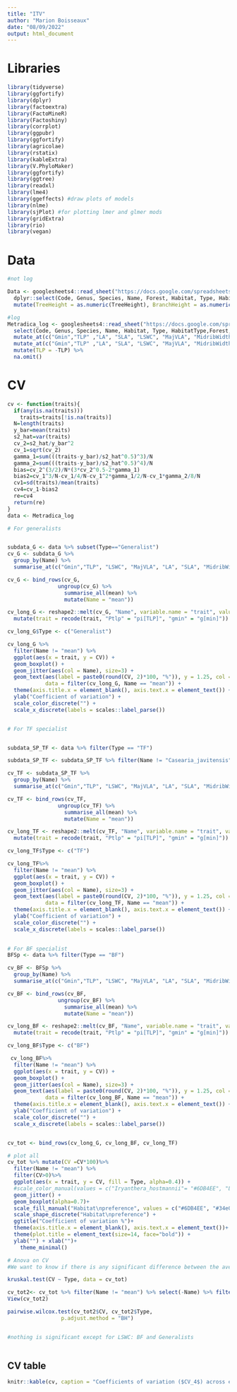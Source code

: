 ```yaml
---
title: "ITV"
author: "Marion Boisseaux"
date: "08/09/2022"
output: html_document
---
```

# Libraries

```r
library(tidyverse)
library(ggfortify)
library(dplyr)
library(factoextra)
library(FactoMineR)
library(Factoshiny)
library(corrplot) 
library(ggpubr)
library(ggfortify)
library(agricolae)
library(rstatix)
library(kableExtra)
library(V.PhyloMaker)
library(ggfortify)
library(ggtree)
library(readxl)
library(lme4)
library(ggeffects) #draw plots of models
library(nlme)
library(sjPlot) #for plotting lmer and glmer mods
library(gridExtra)
library(rio)
library(vegan)
```

# Data

```r

#not log

Data <- googlesheets4::read_sheet("https://docs.google.com/spreadsheets/d/1rOl9sZl3A055GTajMcZxrJL_Ozx2bJfM_VEBdcpkD00/edit#gid=738111573", range = "Metradica") %>% 
  dplyr::select(Code, Genus, Species, Name, Forest, Habitat, Type, HabitatType, Gmin, TLP, LA, SLA, LSWC, MajVLA, StomatalDensity, K, P, C, N, TreeHeight, BranchHeight, TreeDawkins, BranchDawkins, DBH, TWI) %>% 
  mutate(TreeHeight = as.numeric(TreeHeight), BranchHeight = as.numeric(BranchHeight)) 

#log
Metradica_log <- googlesheets4::read_sheet("https://docs.google.com/spreadsheets/d/1rOl9sZl3A055GTajMcZxrJL_Ozx2bJfM_VEBdcpkD00/edit#gid=1375896520", range = "Metradica") %>% 
  select(Code, Genus, Species, Name, Habitat, Type, HabitatType,Forest, Gmin, TLP, LA, SLA, LSWC, MajVLA, K, P, C, N, MidribWidth, SecundaryWidth, DBH, TWI) %>% 
  mutate_at(c("Gmin","TLP" ,"LA", "SLA", "LSWC", "MajVLA", "MidribWidth", "SecundaryWidth", "K", "P", "C", "N"), abs) %>% 
  mutate_at(c("Gmin","TLP" ,"LA", "SLA", "LSWC", "MajVLA", "MidribWidth", "SecundaryWidth", "TWI","K", "P", "C", "N"), log) %>% 
  mutate(TLP = -TLP) %>% 
  na.omit() 

```


# CV
```r


cv <- function(traits){
  if(any(is.na(traits)))
    traits=traits[!is.na(traits)]
  N=length(traits)
  y_bar=mean(traits)
  s2_hat=var(traits)
  cv_2=s2_hat/y_bar^2
  cv_1=sqrt(cv_2)
  gamma_1=sum(((traits-y_bar)/s2_hat^0.5)^3)/N
  gamma_2=sum(((traits-y_bar)/s2_hat^0.5)^4)/N
  bias=cv_2^(3/2)/N*(3*cv_2^0.5-2*gamma_1)
  bias2=cv_1^3/N-cv_1/4/N-cv_1^2*gamma_1/2/N-cv_1*gamma_2/8/N
  cv1=sd(traits)/mean(traits)
  cv4=cv_1-bias2
  re=cv4
  return(re)
} 
data <- Metradica_log

# For generalists


subdata_G <- data %>% subset(Type=="Generalist")
cv_G <- subdata_G %>% 
  group_by(Name) %>% 
  summarise_at(c("Gmin","TLP", "LSWC", "MajVLA", "LA", "SLA", "MidribWidth", "SecundaryWidth", "K", "C", "N", "P"), funs(cv))

cv_G <- bind_rows(cv_G,
                ungroup(cv_G) %>% 
                  summarise_all(mean) %>% 
                  mutate(Name = "mean")) 

cv_long_G <- reshape2::melt(cv_G, "Name", variable.name = "trait", value.name = "CV") %>% 
  mutate(trait = recode(trait, "Ptlp" = "pi[TLP]", "gmin" = "g[min]"))

cv_long_G$Type <- c("Generalist")

cv_long_G %>%  
  filter(Name != "mean") %>% 
  ggplot(aes(x = trait, y = CV)) +
  geom_boxplot() +
  geom_jitter(aes(col = Name), size=3) +
  geom_text(aes(label = paste0(round(CV, 2)*100, "%")), y = 1.25, col = "black",
            data = filter(cv_long_G, Name == "mean")) +
  theme(axis.title.x = element_blank(), axis.text.x = element_text()) +
  ylab("Coefficient of variation") +
  scale_color_discrete("") +
  scale_x_discrete(labels = scales::label_parse())


# For TF specialist


subdata_SP_TF <- data %>% filter(Type == "TF")

subdata_SP_TF <- subdata_SP_TF %>% filter(Name != "Casearia_javitensis")

cv_TF <- subdata_SP_TF %>% 
  group_by(Name) %>% 
  summarise_at(c("Gmin","TLP", "LSWC", "MajVLA", "LA", "SLA", "MidribWidth", "SecundaryWidth", "K", "C", "N", "P"), funs(cv))

cv_TF <- bind_rows(cv_TF,
                ungroup(cv_TF) %>% 
                  summarise_all(mean) %>% 
                  mutate(Name = "mean")) 

cv_long_TF <- reshape2::melt(cv_TF, "Name", variable.name = "trait", value.name = "CV") %>% 
  mutate(trait = recode(trait, "Ptlp" = "pi[TLP]", "gmin" = "g[min]"))

cv_long_TF$Type <- c("TF")

cv_long_TF%>% 
  filter(Name != "mean") %>% 
  ggplot(aes(x = trait, y = CV)) +
  geom_boxplot() +
  geom_jitter(aes(col = Name), size=3) +
  geom_text(aes(label = paste0(round(CV, 2)*100, "%")), y = 1.25, col = "black",
            data = filter(cv_long_TF, Name == "mean")) +
  theme(axis.title.x = element_blank(), axis.text.x = element_text()) +
  ylab("Coefficient of variation") +
  scale_color_discrete("") +
  scale_x_discrete(labels = scales::label_parse())
 

# For BF specialist
BFSp <- data %>% filter(Type == "BF")

cv_BF <- BFSp %>% 
  group_by(Name) %>% 
  summarise_at(c("Gmin","TLP", "LSWC", "MajVLA", "LA", "SLA", "MidribWidth", "SecundaryWidth", "K", "C", "N", "P"), funs(cv))

cv_BF <- bind_rows(cv_BF,
                ungroup(cv_BF) %>% 
                  summarise_all(mean) %>% 
                  mutate(Name = "mean")) 

cv_long_BF <- reshape2::melt(cv_BF, "Name", variable.name = "trait", value.name = "CV") %>% 
  mutate(trait = recode(trait, "Ptlp" = "pi[TLP]", "gmin" = "g[min]"))

cv_long_BF$Type <- c("BF")

 cv_long_BF%>%  
  filter(Name != "mean") %>% 
  ggplot(aes(x = trait, y = CV)) +
  geom_boxplot() +
  geom_jitter(aes(col = Name), size=3) +
  geom_text(aes(label = paste0(round(CV, 2)*100, "%")), y = 1.25, col = "black",
            data = filter(cv_long_BF, Name == "mean")) +
  theme(axis.title.x = element_blank(), axis.text.x = element_text()) +
  ylab("Coefficient of variation") +
  scale_color_discrete("") +
  scale_x_discrete(labels = scales::label_parse())


cv_tot <- bind_rows(cv_long_G, cv_long_BF, cv_long_TF)

# plot all 
cv_tot %>% mutate(CV =CV*100)%>%
  filter(Name != "mean") %>% 
  filter(CV>0)%>%
  ggplot(aes(x = trait, y = CV, fill = Type, alpha=0.4)) +
  #scale_color_manual(values = c("Iryanthera_hostmannii"= "#6DB4EE", "Laetia_procera"= "#6DB4EE", "Protium_opacum subsp. rabelianum"= "#6DB4EE", "Pterocarpus_officinalis"= "#6DB4EE", "Symphonia_globulifera"= "#6DB4EE", "Virola_surinamensis"= "#6DB4EE","Casearia_javitensis" ="#b58404", "Dicorynia_guianensis"="#b58404", "Iryanthera_sagotiana"="#b58404", "Gustavia_hexapetala"="#b58404", "Licania_membranacea"="#b58404", "Poraqueiba_guianensis"="#b58404", "Vouacapoua_americana"="#b58404", "Bocoa_prouacensis"="#34e042", "Eschweilera_coriacea"="#34e042", "Conceveiba_guianensis"="#34e042", "Virola_michelii"="#34e042", "Protium_stevensonii"="#34e042", "Hymenopus_heteromorphus"="#34e042", "Jacaranda_copaia subsp. copaia"="#34e042"))+
  geom_jitter() + 
  geom_boxplot(alpha=0.7)+
  scale_fill_manual("Habitat\npreference", values = c("#6DB4EE", "#34e042",  "#b58404")) +
  scale_shape_discrete("Habitat\npreference") +
  ggtitle("Coefficient of variation %")+
  theme(axis.title.x = element_blank(), axis.text.x = element_text())+
  theme(plot.title = element_text(size=14, face="bold")) +
  ylab("") + xlab("")+
    theme_minimal()

# Anova on CV
#We want to know if there is any significant difference between the average cv for each trait for the three habitat preferences.

kruskal.test(CV ~ Type, data = cv_tot)

cv_tot2<- cv_tot %>% filter(Name != "mean") %>% select(-Name) %>% filter(trait =="TLP")
View(cv_tot2)

pairwise.wilcox.test(cv_tot2$CV, cv_tot2$Type,
                 p.adjust.method = "BH")


#nothing is significant except for LSWC: BF and Generalists
  


```

## CV table

```r
knitr::kable(cv, caption = "Coefficients of variation ($CV_4$) across each species.", digits = 3) 
```



